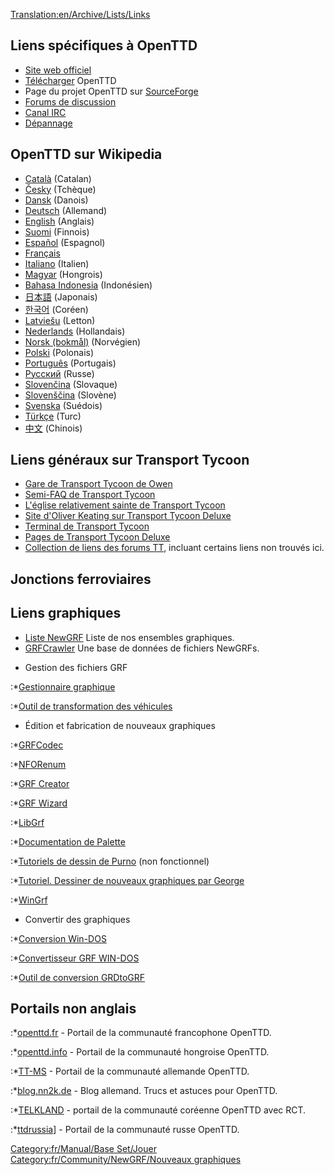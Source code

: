 [[Translation:en/Archive/Lists/Links]]
{{fr/Table des matières}}

==Liens spécifiques à OpenTTD==
*[http://www.openttd.org Site web officiel]
*[[fr/Archive/Manual/Téléchargement|Télécharger]] OpenTTD
*Page du projet OpenTTD sur [http://sourceforge.net/projects/openttd SourceForge]
*[http://www.tt-forums.net/viewforum.php?f=55 Forums de discussion]
*[irc://irc.oftc.net/openttd Canal IRC]
*[[fr/Archive/Manual/Dépannage|Dépannage]]

==OpenTTD sur Wikipedia==
*[http://ca.wikipedia.org/wiki/OpenTTD Català] (Catalan)
*[http://cs.wikipedia.org/wiki/OpenTTD Česky] (Tchèque)
*[http://de.wikipedia.org/wiki/OpenTTD Dansk] (Danois)
*[http://de.wikipedia.org/wiki/OpenTTD Deutsch] (Allemand)
*[http://en.wikipedia.org/wiki/OpenTTD English] (Anglais)
*[http://fi.wikipedia.org/wiki/OpenTTD Suomi] (Finnois)
*[http://es.wikipedia.org/wiki/OpenTTD Español] (Espagnol)
*[http://fr.wikipedia.org/wiki/OpenTTD Français]
*[http://it.wikipedia.org/wiki/Transport_Tycoon Italiano] (Italien)
*[http://hu.wikipedia.org/wiki/OpenTTD Magyar] (Hongrois)
*[http://id.wikipedia.org/wiki/OpenTTD Bahasa Indonesia] (Indonésien)
*[http://ja.wikipedia.org/wiki/OpenTTD 日本語] (Japonais)
*[http://ko.wikipedia.org/wiki/OpenTTD 한국어] (Coréen)
*[http://lv.wikipedia.org/wiki/OpenTTD Latviešu] (Letton)
*[http://nl.wikipedia.org/wiki/OpenTTD Nederlands] (Hollandais)
*[http://no.wikipedia.org/wiki/OpenTTD Norsk (bokmål)] (Norvégien)
*[http://pl.wikipedia.org/wiki/OpenTTD Polski] (Polonais)
*[http://pt.wikipedia.org/wiki/OpenTTD Português] (Portugais)
*[http://ru.wikipedia.org/wiki/OpenTTD Русский] (Russe)
*[http://sk.wikipedia.org/wiki/OpenTTD Slovenčina] (Slovaque)
*[http://sl.wikipedia.org/wiki/OpenTTD Slovenščina] (Slovène)
*[http://sv.wikipedia.org/wiki/OpenTTD Svenska] (Suédois)
*[http://tr.wikipedia.org/wiki/OpenTTD Türkçe] (Turc)
*[http://zh.wikipedia.org/wiki/OpenTTD 中文] (Chinois)

==Liens généraux sur Transport Tycoon==
*[http://www.transporttycoon.net/ Gare de Transport Tycoon de Owen]
*[http://i-want-a-website.com/about-tt/ Semi-FAQ de Transport Tycoon]
*[http://www.nylon.net/ttd/index.html L'église relativement sainte de Transport Tycoon]
*[http://o-keating.com/ttd/ Site d'Oliver Keating sur Transport Tycoon Deluxe]
*[http://www.tt-terminal.co.uk Terminal de Transport Tycoon]
*[http://www.tycoongames.net/ttdpages.html Pages de Transport Tycoon Deluxe]
*[http://linkage.tt-forums.net/ Collection de liens des forums TT], incluant certains liens non trouvés ici.

== Jonctions ferroviaires ==
{{Page:fr/Community/Junctionary/Jonctions ferroviaires}}

==Liens graphiques==
* [[fr/Community/NewGRF/Main Page|Liste NewGRF]] Liste de nos ensembles graphiques.
* [http://grfcrawler.tt-forums.net/ GRFCrawler] Une base de données de fichiers NewGRFs.

*Gestion des fichiers GRF
:*[http://ttdpatch.de.vu Gestionnaire graphique]
:*[http://www.antp.be/ttd/ Outil de transformation des véhicules]

*Édition et fabrication de nouveaux graphiques
:*[http://dev.openttdcoop.org/projects/grfcodec/ GRFCodec]
:*[http://dev.openttdcoop.org/projects/nforenum/ NFORenum]
:*[http://www.tt-forums.net/viewtopic.php?t=6326 GRF Creator]
:*[http://www.andreszsogon.com/grf-wizard/ GRF Wizard]
:*[http://www.tt-forums.net/viewtopic.php?t=4968 LibGrf]
:*[http://www.tt-forums.net/viewtopic.php?t=6002 Documentation de Palette]
:*[http://users.tt-forums.net/purno/PDT/index.php Tutoriels de dessin de Purno]   (non fonctionnel) 
:*[http://wiki.ttdpatch.net/tiki-index.php?page=DrawingSprites Tutoriel. Dessiner de nouveaux graphiques par George]
:*[http://ade.se/projects/wingrf/wingrf.zip WinGrf]

*Convertir des graphiques
:*[http://www.tt-forums.net/viewtopic.php?t=4447 Conversion Win-DOS]
:*[http://www.tt-forums.net/viewtopic.php?p=236890#236890 Convertisseur GRF WIN-DOS]
:*[http://www.tt-forums.net/viewtopic.php?t=5226 Outil de conversion GRDtoGRF]

==Portails non anglais==
:*[http://www.openttd.fr openttd.fr] - Portail de la communauté francophone OpenTTD.
:*[http://www.openttd.info openttd.info] - Portail de la communauté hongroise OpenTTD.
:*[http://www.tt-ms.de TT-MS] - Portail de la communauté allemande OpenTTD.
:*[http://blog.nn2k.de/spieletipps/openttd/ blog.nn2k.de] - Blog allemand. Trucs et astuces pour OpenTTD.
:*[http://www.korct.com TELKLAND] - portail de la communauté coréenne OpenTTD avec RCT.
:*[http://forums.ttdrussia.net ttdrussia]] - Portail de la communauté russe OpenTTD.


[[Category:fr/Manual/Base Set/Jouer]]
[[Category:fr/Community/NewGRF/Nouveaux graphiques]]